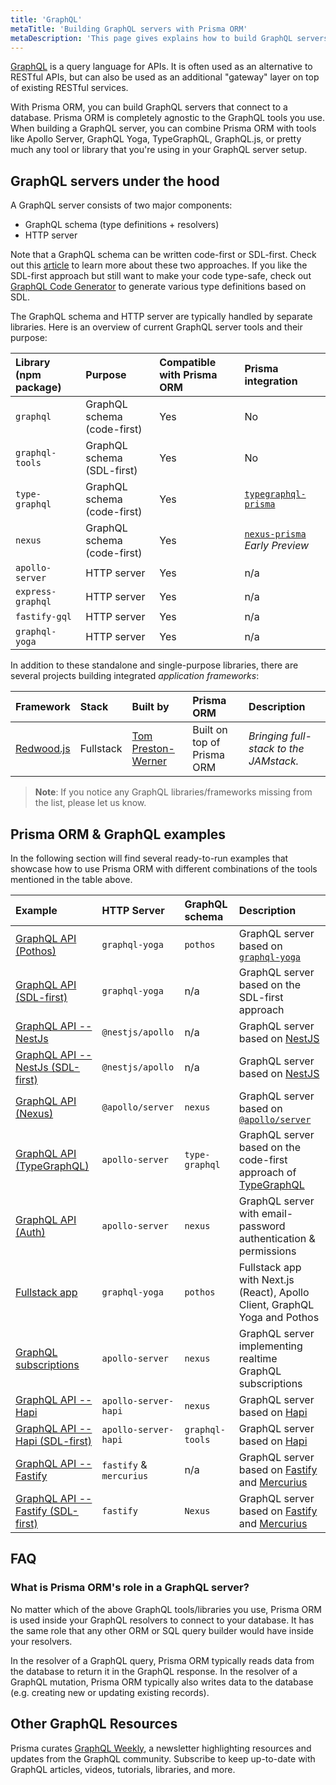 ```yaml
---
title: 'GraphQL'
metaTitle: 'Building GraphQL servers with Prisma ORM'
metaDescription: 'This page gives explains how to build GraphQL servers with Prisma ORM. It shows how Prisma ORM fits into the GraphQL ecosystem and provides practical examples.'
---
```


<TopBlock>

[GraphQL](https://graphql.org/) is a query language for APIs. It is often used as an alternative to RESTful APIs, but can also be used as an additional "gateway" layer on top of existing RESTful services.

With Prisma ORM, you can build GraphQL servers that connect to a database. Prisma ORM is completely agnostic to the GraphQL tools you use. When building a GraphQL server, you can combine Prisma ORM with tools like Apollo Server, GraphQL Yoga, TypeGraphQL, GraphQL.js, or pretty much any tool or library that you're using in your GraphQL server setup.

</TopBlock>

## GraphQL servers under the hood

A GraphQL server consists of two major components:

- GraphQL schema (type definitions + resolvers)
- HTTP server

Note that a GraphQL schema can be written code-first or SDL-first. Check out this [article](https://www.prisma.io/blog/the-problems-of-schema-first-graphql-development-x1mn4cb0tyl3) to learn more about these two approaches. If you like the SDL-first approach but still want to make your code type-safe, check out [GraphQL Code Generator](https://the-guild.dev/graphql/codegen) to generate various type definitions based on SDL.

The GraphQL schema and HTTP server are typically handled by separate libraries. Here is an overview of current GraphQL server tools and their purpose:

| Library (npm package) | Purpose                     | Compatible with Prisma ORM | Prisma integration                                                             |
| :-------------------- | :-------------------------- | :------------------------- | :----------------------------------------------------------------------------- |
| `graphql`             | GraphQL schema (code-first) | Yes                        | No                                                                             |
| `graphql-tools`       | GraphQL schema (SDL-first)  | Yes                        | No                                                                             |
| `type-graphql`        | GraphQL schema (code-first) | Yes                        | [`typegraphql-prisma`](https://www.npmjs.com/package/typegraphql-prisma)       |
| `nexus`               | GraphQL schema (code-first) | Yes                        | [`nexus-prisma`](https://graphql-nexus.github.io/nexus-prisma/) _Early Preview_ |
| `apollo-server`       | HTTP server                 | Yes                        | n/a                                                                            |
| `express-graphql`     | HTTP server                 | Yes                        | n/a                                                                            |
| `fastify-gql`         | HTTP server                 | Yes                        | n/a                                                                            |
| `graphql-yoga`        | HTTP server                 | Yes                        | n/a                                                                            |

In addition to these standalone and single-purpose libraries, there are several projects building integrated _application frameworks_:

| Framework                           | Stack     | Built by                                          | Prisma ORM                 | Description                            |
| :---------------------------------- | :-------- | :------------------------------------------------ | :------------------------- | :------------------------------------- |
| [Redwood.js](https://rwsdk.com/) | Fullstack | [Tom Preston-Werner](https://github.com/mojombo/) | Built on top of Prisma ORM | _Bringing full-stack to the JAMstack._ |

> **Note**: If you notice any GraphQL libraries/frameworks missing from the list, please let us know.

## Prisma ORM & GraphQL examples

In the following section will find several ready-to-run examples that showcase how to use Prisma ORM with different combinations of the tools mentioned in the table above.

| Example                                                                                                                          | HTTP Server             | GraphQL schema  | Description                                                                                    |
| :------------------------------------------------------------------------------------------------------------------------------- | :---------------------- | :-------------- | :--------------------------------------------------------------------------------------------- |
| [GraphQL API (Pothos)](https://pris.ly/e/ts/graphql)                                 | `graphql-yoga`          | `pothos`        | GraphQL server based on [`graphql-yoga`](https://the-guild.dev/graphql/yoga-server)            |
| [GraphQL API (SDL-first)](https://pris.ly/e/ts/graphql-sdl-first)                    | `graphql-yoga`          | n/a             | GraphQL server based on the SDL-first approach                                                 |
| [GraphQL API -- NestJs](https://pris.ly/e/ts/graphql-nestjs)                         | `@nestjs/apollo`        | n/a             | GraphQL server based on [NestJS](https://nestjs.com/)                                          |
| [GraphQL API -- NestJs (SDL-first)](https://pris.ly/e/ts/graphql-nestjs-sdl-first)   | `@nestjs/apollo`        | n/a             | GraphQL server based on [NestJS](https://nestjs.com/)                                          |
| [GraphQL API (Nexus)](https://pris.ly/e/ts/graphql-nexus)                            | `@apollo/server`        | `nexus`         | GraphQL server based on [`@apollo/server`](https://www.apollographql.com/docs/apollo-server)   |
| [GraphQL API (TypeGraphQL)](https://pris.ly/e/ts/graphql-typegraphql)                | `apollo-server`         | `type-graphql`  | GraphQL server based on the code-first approach of [TypeGraphQL](https://typegraphql.com/)     |
| [GraphQL API (Auth)](https://pris.ly/e/ts/graphql-auth)                              | `apollo-server`         | `nexus`         | GraphQL server with email-password authentication & permissions                                |
| [Fullstack app](https://pris.ly/e/ts/graphql-nextjs)                                 | `graphql-yoga`          | `pothos`        | Fullstack app with Next.js (React), Apollo Client, GraphQL Yoga and Pothos                     |
| [GraphQL subscriptions](https://pris.ly/e/ts/graphql-subscriptions)                   | `apollo-server`         | `nexus`         | GraphQL server implementing realtime GraphQL subscriptions                                     |
| [GraphQL API -- Hapi](https://pris.ly/e/ts/graphql-hapi)                             | `apollo-server-hapi`    | `nexus`         | GraphQL server based on [Hapi](https://hapi.dev/)                                              |
| [GraphQL API -- Hapi (SDL-first)](https://pris.ly/e/ts/graphql-hapi-sdl-first)       | `apollo-server-hapi`    | `graphql-tools` | GraphQL server based on [Hapi](https://hapi.dev/)                                              |
| [GraphQL API -- Fastify](https://pris.ly/e/ts/graphql-fastify)                       | `fastify` & `mercurius` | n/a             | GraphQL server based on [Fastify](https://fastify.dev/) and [Mercurius](https://mercurius.dev/) |
| [GraphQL API -- Fastify (SDL-first)](https://pris.ly/e/ts/graphql-fastify-sdl-first) | `fastify`               | `Nexus`         | GraphQL server based on [Fastify](https://fastify.dev/) and [Mercurius](https://mercurius.dev/) |

## FAQ

### What is Prisma ORM's role in a GraphQL server?

No matter which of the above GraphQL tools/libraries you use, Prisma ORM is used inside your GraphQL resolvers to connect to your database. It has the same role that any other ORM or SQL query builder would have inside your resolvers.

In the resolver of a GraphQL query, Prisma ORM typically reads data from the database to return it in the GraphQL response. In the resolver of a GraphQL mutation, Prisma ORM typically also writes data to the database (e.g. creating new or updating existing records).

## Other GraphQL Resources

Prisma curates [GraphQL Weekly](https://www.graphqlweekly.com/), a newsletter highlighting resources and updates from the GraphQL community. Subscribe to keep up-to-date with GraphQL articles, videos, tutorials, libraries, and more.
